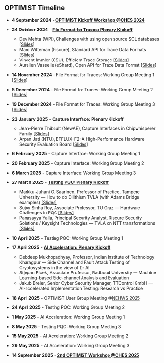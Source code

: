 ## OPTIMIST Timeline

- **4 September 2024** - **[OPTIMIST Kickoff Workshop @CHES 2024](/ches24)**
- **24 October 2024** - **[File Format for Traces: Plenary Kickoff](/docs/file-format/intro)**
    - Dev Mehta (WPI), Challenges with using open source SCL databases [[Slides](/pdf/challenges_dataset.pdf)]  
    - Marc Witteman (Riscure), Standard API for Trace Data Formats [[Slides](/pdf/marc_witteman_riscure_slides_optimist_hour_1.pdf)]  
    - Vincent Immler (OSU), Efficient Trace Storage [[Slides](/pdf/optimist_hour1_10min_slides_vincent_immler.pdf)]  
    - Aurelien Vasselle (eShard), Open API for Trace Data Format [[Slides](/pdf/aurelien_vaselle_eshard_slides_optimist_hour_1.pdf)]  

- **14 November 2024** - File Format for Traces: Working Group Meeting 1 [[Slides](/pdf/trace-data-format-1.pdf)]

- **5 December 2024** - File Format for Traces: Working Group Meeting 2 [[Slides](/pdf/trace-data-format-2.pdf)]

- **19 December 2024** - File Format for Traces: Working Group Meeting 3 [[Slides](/pdf/trace-data-format-3.pdf)]
- **23 January 2025** - **[Capture Interface: Plenary Kickoff](/docs/capture-interface/intro)**
    - Jean-Pierre Thibault (NewAE), Capture Interfaces in Chipwhisperer Family [<a href="/pdf/thibault_cwinterfaces.pdf">Slides</a>]
    - Arpan Jati (NTU), EFFLUX-F2: A High-Performance Hardware Security Evaluation Board [<a href="/pdf/jati_eflux.pdf">Slides</a>]
- **6 February 2025** - Capture Interface: Working Group Meeting 1
- **20 February 2025** - Capture Interface: Working Group Meeting 2
- **6 March 2025** - Capture Interface: Working Group Meeting 3
- **27 March 2025** - **[Testing PQC: Plenary Kickoff](/docs/pqc/intro)**
    - Markku-Juhani O. Saarinen, Professor of Practice, Tampere University — How to do Dilithium TVLA (with Adams Bridge examples) [[Slides]](/pdf/how-to-do-dilithium-tvla.pdf)
    - Sujoy Sinha Roy, Associate Professor, TU Graz — Hardware Challenges in PQC [[Slides]](/pdf/hardware-challenges-in-pqc.pdf)
    - Panasayya Yalla, Principal Security Analyst, Riscure Security Solutions / Keysight Technologies — TVLA on NTT transformations [[Slides]](/pdf/tvla-on-ntt.pdf)
- **10 April 2025** - Testing PQC: Working Group Meeting 1
- **17 April 2025** - **[AI Acceleration: Plenary Kickoff](/docs/ai/intro)**
    - Debdeep Mukhopadhyay, Professor, Indian Institute of Technology Kharagpur — Side Channel and Fault Attack Testing of Cryptosystems in the view of Dr AI 
    - Stjepan Picek, Associate Professor, Radboud University — Machine Learning-based Side-channel Analysis and Evaluation
    - Jakub Breier, Senior Cyber Security Manager, TTControl GmbH — AI-accelerated Implementation Testing: Research vs Practice
- **18 April 2025** - OPTIMIST User Group Meeting @[NEHWS 2025](https://nehws.org)
- **24 April 2025** - Testing PQC: Working Group Meeting 2
- **1 May 2025** - AI Acceleration: Working Group Meeting 1
- **8 May 2025** - Testing PQC: Working Group Meeting 3
- **15 May 2025** - AI Acceleration: Working Group Meeting 2
- **29 May 2025** - AI Acceleration: Working Group Meeting 3
- **14 September 2025** - **[2nd OPTIMIST Workshop @CHES 2025](/ches25)**
